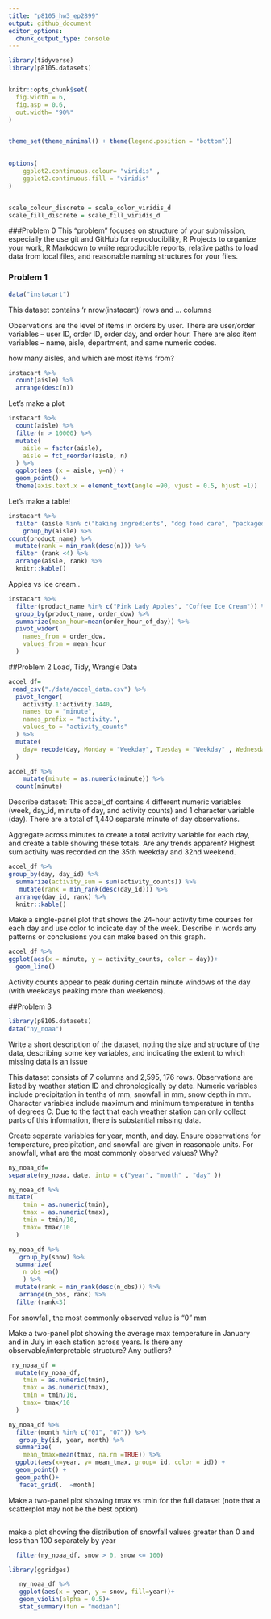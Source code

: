 ```yaml
---
title: "p8105_hw3_ep2899"
output: github_document
editor_options: 
  chunk_output_type: console
---
```


```r
library(tidyverse)
library(p8105.datasets)


knitr::opts_chunk$set(
  fig.width = 6,
  fig.asp = 0.6,
  out.width= "90%"
)


theme_set(theme_minimal() + theme(legend.position = "bottom"))
          

options(
    ggplot2.continuous.colour= "viridis" ,
    ggplot2.continuous.fill = "viridis"
)        


scale_colour_discrete = scale_color_viridis_d
scale_fill_discrete = scale_fill_viridis_d
```

###Problem 0
This “problem” focuses on structure of your submission, especially the use git and GitHub for reproducibility, R Projects to organize your work, R Markdown to write reproducible reports, relative paths to load data from local files, and reasonable naming structures for your files.

### Problem 1
```r
data("instacart")
```

This dataset contains 'r nrow(instacart)' rows and ... columns

Observations are the level of items in orders by user. There are user/order variables -- user ID, order ID, order day, and order hour. There are also item variables -- name, aisle, department, and same numeric codes.

how many aisles, and which are most items from?

```r
instacart %>% 
  count(aisle) %>% 
  arrange(desc(n))
```

Let's make a plot

```r
instacart %>% 
  count(aisle) %>% 
  filter(n > 10000) %>% 
  mutate(
    aisle = factor(aisle),
    aisle = fct_reorder(aisle, n)
  ) %>% 
  ggplot(aes (x = aisle, y=n)) +
  geom_point() +
  theme(axis.text.x = element_text(angle =90, vjust = 0.5, hjust =1))
```

Let's make a table!

```r
instacart %>% 
  filter (aisle %in% c("baking ingredients", "dog food care", "packaged vegetables fruits") ) %>% 
    group_by(aisle) %>% 
count(product_name) %>% 
  mutate(rank = min_rank(desc(n))) %>% 
  filter (rank <4) %>% 
  arrange(aisle, rank) %>% 
  knitr::kable()
```

Apples vs ice cream..

```r
instacart %>% 
  filter(product_name %in% c("Pink Lady Apples", "Coffee Ice Cream")) %>% 
  group_by(product_name, order_dow) %>% 
  summarize(mean_hour=mean(order_hour_of_day)) %>% 
  pivot_wider(
    names_from = order_dow,
    values_from = mean_hour
  )
```

##Problem 2
Load, Tidy, Wrangle Data
```r
accel_df=
 read_csv("./data/accel_data.csv") %>% 
  pivot_longer(
    activity.1:activity.1440, 
    names_to = "minute", 
    names_prefix = "activity.",
    values_to = "activity_counts"
  ) %>% 
  mutate(
    day= recode(day, Monday = "Weekday", Tuesday = "Weekday" , Wednesday = "Weekday" , Thursday = "Weekday" , Friday= "Weekday",  Saturday = "Weekend", Sunday = "Weekend")
  )
```

```r
accel_df %>% 
    mutate(minute = as.numeric(minute)) %>% 
  count(minute)
```
Describe dataset: This accel_df contains 4 different numeric variables (week, day_id, minute of day, and activity counts) and 1 character variable (day). There are a total of 1,440 separate minute of day observations.

Aggregate across minutes to create a total activity variable for each day, and create a table showing these totals. Are any trends apparent?
Highest sum activity was recorded on the 35th weekday and 32nd weekend.

```r
accel_df %>% 
group_by(day, day_id) %>% 
  summarize(activity_sum = sum(activity_counts)) %>% 
   mutate(rank = min_rank(desc(day_id))) %>% 
  arrange(day_id, rank) %>% 
  knitr::kable()
```


Make a single-panel plot that shows the 24-hour activity time courses for each day and use color to indicate day of the week. Describe in words any patterns or conclusions you can make based on this graph.
```r
accel_df %>% 
ggplot(aes(x = minute, y = activity_counts, color = day))+
  geom_line()
```
Activity counts appear to peak during certain minute windows of the day (with weekdays peaking more than weekends).


##Problem 3
```r
library(p8105.datasets)
data("ny_noaa")
```
Write a short description of the dataset, noting the size and structure of the data, describing some key variables, and indicating the extent to which missing data is an issue

This dataset consists of 7 columns and 2,595, 176 rows. Observations are listed by weather station ID and chronologically by date. Numeric variables include precipitation in tenths of mm, snowfall in mm, snow depth in mm. Character variables include maximum and minimum temperature in tenths of degrees C. Due to the fact that each weather station can only collect parts of this information, there is substantial missing data.

Create separate variables for year, month, and day. Ensure observations for temperature, precipitation, and snowfall are given in reasonable units. For snowfall, what are the most commonly observed values? Why?

```r
ny_noaa_df=
separate(ny_noaa, date, into = c("year", "month" , "day" ))
```

```r
ny_noaa_df %>%   
mutate(
    tmin = as.numeric(tmin),
    tmax = as.numeric(tmax),
    tmin = tmin/10,
    tmax= tmax/10
  )
```

```r
ny_noaa_df %>% 
   group_by(snow) %>% 
  summarize(
    n_obs =n()
    ) %>% 
  mutate(rank = min_rank(desc(n_obs))) %>%
   arrange(n_obs, rank) %>% 
  filter(rank<3)
```
For snowfall, the most commonly observed value is "0" mm

Make a two-panel plot showing the average max temperature in January and in July in each station across years. Is there any observable/interpretable structure? Any outliers?
```r
 ny_noaa_df = 
  mutate(ny_noaa_df,
    tmin = as.numeric(tmin),
    tmax = as.numeric(tmax),
    tmin = tmin/10,
    tmax= tmax/10
  ) 
```

```r
ny_noaa_df %>% 
  filter(month %in% c("01", "07")) %>% 
   group_by(id, year, month) %>% 
  summarize(
    mean_tmax=mean(tmax, na.rm =TRUE)) %>% 
  ggplot(aes(x=year, y= mean_tmax, group= id, color = id)) +
  geom_point() +
  geom_path()+
   facet_grid(.  ~month)
```


Make a two-panel plot showing tmax vs tmin for the full dataset (note that a scatterplot may not be the best option)
```r

```

make a plot showing the distribution of snowfall values greater than 0 and less than 100 separately by year
```r
  filter(ny_noaa_df, snow > 0, snow <= 100)
```

```r
library(ggridges)
```

```r
   ny_noaa_df %>% 
   ggplot(aes(x = year, y = snow, fill=year))+
   geom_violin(alpha = 0.5)+
   stat_summary(fun = "median")
```

